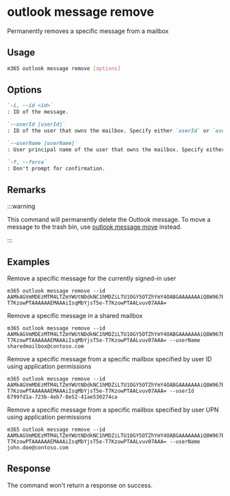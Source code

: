 
# outlook message remove

Permanently removes a specific message from a mailbox

## Usage

```sh
m365 outlook message remove [options]
```

## Options

```md definition-list
`-i, --id <id>`
: ID of the message.

`--userId [userId]`
: ID of the user that owns the mailbox. Specify either `userId` or `userName`, but not both. This option is required when using application permissions.

`--userName [userName]`
: User principal name of the user that owns the mailbox. Specify either `userId` or `userName`, but not both. This option is required when using application permissions.

`-f, --force`
: Don't prompt for confirmation.
```

<Global />

## Remarks

:::warning

This command will permanently delete the Outlook message. To move a message to the trash bin, use [outlook message move](./message-move.mdx) instead.

:::

## Examples

Remove a specific message for the currently signed-in user

```
m365 outlook message remove --id AAMkAGVmMDEzMTM4LTZmYWUtNDdkNC1hMDZiLTU1OGY5OTZhYmY4OABGAAAAAAAiQ8W967B7TKBjgx9rVEURBwAiIsqMbYjsT5e-T7KzowPTAAAAAAEMAAAiIsqMbYjsT5e-T7KzowPTAALvuv07AAA=
```

Remove a specific message in a shared mailbox

```
m365 outlook message remove --id AAMkAGVmMDEzMTM4LTZmYWUtNDdkNC1hMDZiLTU1OGY5OTZhYmY4OABGAAAAAAAiQ8W967B7TKBjgx9rVEURBwAiIsqMbYjsT5e-T7KzowPTAAAAAAEMAAAiIsqMbYjsT5e-T7KzowPTAALvuv07AAA= --userName sharedmailbox@contoso.com
```

Remove a specific message from a specific mailbox specified by user ID using application permissions

```
m365 outlook message remove --id AAMkAGVmMDEzMTM4LTZmYWUtNDdkNC1hMDZiLTU1OGY5OTZhYmY4OABGAAAAAAAiQ8W967B7TKBjgx9rVEURBwAiIsqMbYjsT5e-T7KzowPTAAAAAAEMAAAiIsqMbYjsT5e-T7KzowPTAALvuv07AAA= --userId 6799fd1a-723b-4eb7-8e52-41ae530274ca
```

Remove a specific message from a specific mailbox specified by user UPN using application permissions

```
m365 outlook message remove --id AAMkAGVmMDEzMTM4LTZmYWUtNDdkNC1hMDZiLTU1OGY5OTZhYmY4OABGAAAAAAAiQ8W967B7TKBjgx9rVEURBwAiIsqMbYjsT5e-T7KzowPTAAAAAAEMAAAiIsqMbYjsT5e-T7KzowPTAALvuv07AAA= --userName john.doe@contoso.com
```

## Response

The command won't return a response on success.
